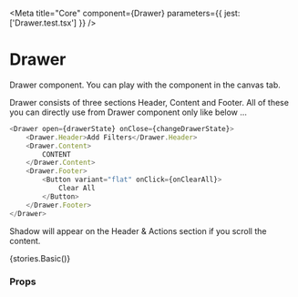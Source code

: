 
<Meta title="Core" component={Drawer} parameters={{ jest: ['Drawer.test.tsx'] }} />

# Drawer

Drawer component. You can play with the component in the canvas tab.

Drawer consists of three sections Header, Content and Footer. All of these you can directly use from Drawer component only like below ...

```typescript
<Drawer open={drawerState} onClose={changeDrawerState}>
    <Drawer.Header>Add Filters</Drawer.Header>
    <Drawer.Content>
        CONTENT
    </Drawer.Content>
    <Drawer.Footer>
        <Button variant="flat" onClick={onClearAll}>
            Clear All
        </Button>
    </Drawer.Footer>
</Drawer>
```

Shadow will appear on the Header & Actions section if you scroll the content.

<Preview withToolbar>
    <Story name="Drawer">{stories.Basic()}</Story>
</Preview>

### Props

<Props of={Drawer} />
